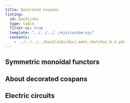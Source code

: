 ```yaml
---
title: Decorated cospans
listing:
  id: backlinks
  type: table
  filter-ui: true
  template: "../../../../ejs/custom.ejs"
  contents:
    - ../../../../backlinks/docs_math_sketches_6_4.yml
---
```


## Symmetric monoidal functors

## About decorated cospans

## Electric circuits
